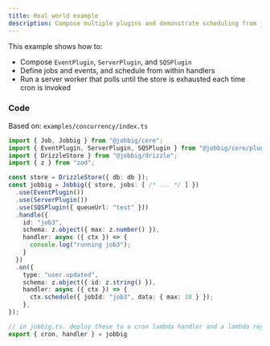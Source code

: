 ```yaml
---
title: Real world example
description: Compose multiple plugins and demonstrate scheduling from jobs/events.
---
```


This example shows how to:

- Compose `EventPlugin`, `ServerPlugin`, and `SQSPlugin`
- Define jobs and events, and schedule from within handlers
- Run a server worker that polls until the store is exhausted each time cron is invoked

### Code

Based on: `examples/concurrency/index.ts`

```ts
import { Job, Jobbig } from "@jobbig/core";
import { EventPlugin, ServerPlugin, SQSPlugin } from "@jobbig/core/plugins";
import { DrizzleStore } from "@jobbig/drizzle";
import { z } from "zod";

const store = DrizzleStore({ db: db });
const jobbig = Jobbig({ store, jobs: [ /* ... */ ] })
  .use(EventPlugin())
  .use(ServerPlugin())
  .use(SQSPlugin({ queueUrl: "test" }))
  .handle({
    id: "job3",
    schema: z.object({ max: z.number() }),
    handler: async ({ ctx }) => {
      console.log("running job3");
    }
  })
  .on({
    type: "user.updated",
    schema: z.object({ id: z.string() }),
    handler: async ({ ctx }) => {
      ctx.schedule({ jobId: "job3", data: { max: 10 } });
    },
});

// in jobbig.ts. deploy these to a cron lambda handler and a lambda regular handler to be triggered by an SQS. 
export { cron, handler } = jobbig
```


